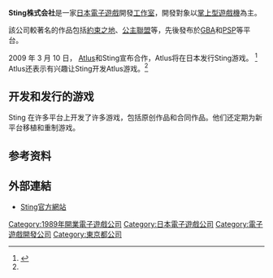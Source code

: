{{Expand language|1=en|time=2021-12-24T09:11:28+00:00}}
{{NoteTA
| G1 = Games
}}
{{Infobox company
| company_name = Sting Entertainment
| company_logo = File:sting_logo.gif
| company_type = [[私有|私有]]
| foundation = 1989年2月7日
| location = [[日本|日本]][[东京|东京]]
| key_people =
| industry = [[电子游戏产业|电子游戏产业]]
| products =
| num_employees =
| revenue =
| homepage = http://www.sting.co.jp/
}}

'''Sting株式会社'''是一家[[日本|日本]][[電子遊戲|電子遊戲]]開發[[工作室|工作室]]，開發對象以[[掌上型遊戲機|掌上型遊戲機]]為主。

該公司較著名的作品包括[[約束之地|約束之地]]、[[公主聯盟|公主聯盟]]等，先後發布於[[Game_Boy_Advance|GBA]]和[[PSP|PSP]]等平台。

2009 年 3 月 10 日， [[Atlus|Atlus]]和Sting宣布合作，Atlus将在日本发行Sting游戏。 <ref name="atlusalliance">{{Cite web|title=Atlus Partners with Sting|url=http://psp.ign.com/articles/960/960810p1.html|author=Tanaka|first=John|publisher=IGN|access-date=2021-12-24|archive-date=2012-09-13|archive-url=https://www.webcitation.org/6AdeSxz09?url=http://www.ign.com/articles/2009/03/10/atlus-partners-with-sting}}</ref> Atlus还表示有兴趣让Sting开发Atlus游戏。<ref name="atlusalliance" />

== 开发和发行的游戏 ==
Sting 在许多平台上开发了许多游戏，包括原创作品和合同作品。他们还定期为新平台移植和重制游戏。

== 参考资料 ==
{{Reflist}}

== 外部連結 ==
*[http://www.sting.co.jp/ Sting官方網站]{{Wayback|url=http://www.sting.co.jp/ |date=20061116193925 }}

{{DEFAULTSORT:Sting Entertainment}}
[[Category:1989年開業電子遊戲公司|Category:1989年開業電子遊戲公司]]
[[Category:日本電子遊戲公司|Category:日本電子遊戲公司]]
[[Category:電子遊戲開發公司|Category:電子遊戲開發公司]]
[[Category:東京都公司|Category:東京都公司]]
{{Japan-videogame-company-stub}}